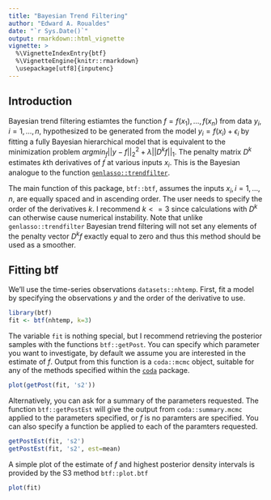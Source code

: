 ```yaml
---
title: "Bayesian Trend Filtering"
author: "Edward A. Roualdes"
date: "`r Sys.Date()`"
output: rmarkdown::html_vignette
vignette: >
  %\VignetteIndexEntry{btf}
  %\VignetteEngine{knitr::rmarkdown}
  \usepackage[utf8]{inputenc}
---
```


## Introduction

Bayesian trend filtering estiamtes the function $f = f(x_1), \ldots, f(x_n)$ from data $y_i, i=1, \ldots, n$, hypothesized to be generated from the model $y_i = f(x_i) + \epsilon_i$ by fitting a fully Bayesian hierarchical model that is equivalent to the minimization problem $argmin_f ||y - f||_2^2 + \lambda||D^k f||_1$.  The penalty matrix $D^k$ estimates $k$th derivatives of $f$ at various inputs $x_i$.  This is the Bayesian analogue to the function [`genlasso::trendfilter`](http://cran.r-project.org/web/packages/genlasso/index.html).

The main function of this package, `btf::btf`, assumes the inputs $x_i, i=1, \ldots, n$, are equally spaced and in ascending order.  The user needs to specify the order of the derivatives $k$.  I recommend $k<=3$ since calculations with $D^k$ can otherwise cause numerical instability.  Note that unlike `genlasso::trendfilter` Bayesian trend filtering will not set any elements of the penalty vector $D^k f$ exactly equal to zero and thus this method should be used as a smoother.

## Fitting btf

We'll use the time-series observations `datasets::nhtemp`.  First, fit a model by specifying the observations $y$ and the order of the derivative to use.

```r
library(btf)
fit <- btf(nhtemp, k=3)
```

The variable `fit` is nothing special, but I recommend retrieving the posterior samples with the functions `btf::getPost`.  You can specify which parameter you want to investigate, by default we assume you are interested in the estimate of $f$.  Output from this function is a `coda::mcmc` object, suitable for any of the methods specified within the [`coda`](http://cran.r-project.org/web/packages/coda/index.html) package.

```r
plot(getPost(fit, 's2'))
```

Alternatively, you can ask for a summary of the parameters requested.  The function `btf::getPostEst` will give the output from `coda::summary.mcmc` applied to the parameters specified, or $f$ is no paramters are specified.  You can also specify a function be applied to each of the paramters requested.

```r
getPostEst(fit, 's2')
getPostEst(fit, 's2', est=mean)
```

A simple plot of the estimate of $f$ and highest posterior density intervals is provided by the S3 method `btf::plot.btf`

```r
plot(fit)

```
